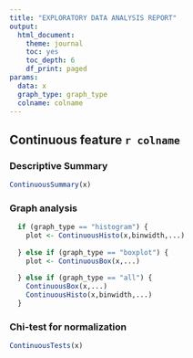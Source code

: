 ```yaml
---
title: "EXPLORATORY DATA ANALYSIS REPORT"
output:
  html_document: 
    theme: journal
    toc: yes
    toc_depth: 6
    df_print: paged
params:
  data: x
  graph_type: graph_type
  colname: colname
---
```


## Continuous feature **`r colname`**

### Descriptive Summary

```r
ContinuousSummary(x)
```

### Graph analysis

```r
  if (graph_type == "histogram") {
    plot <- ContinuousHisto(x,binwidth,...)
    
  } else if (graph_type == "boxplot") {
    plot <- ContinuousBox(x,...)
    
  } else if (graph_type == "all") {
    ContinuousBox(x,...)
    ContinuousHisto(x,binwidth,...)
  }

```

### Chi-test for normalization
``` r
ContinuousTests(x)
```
